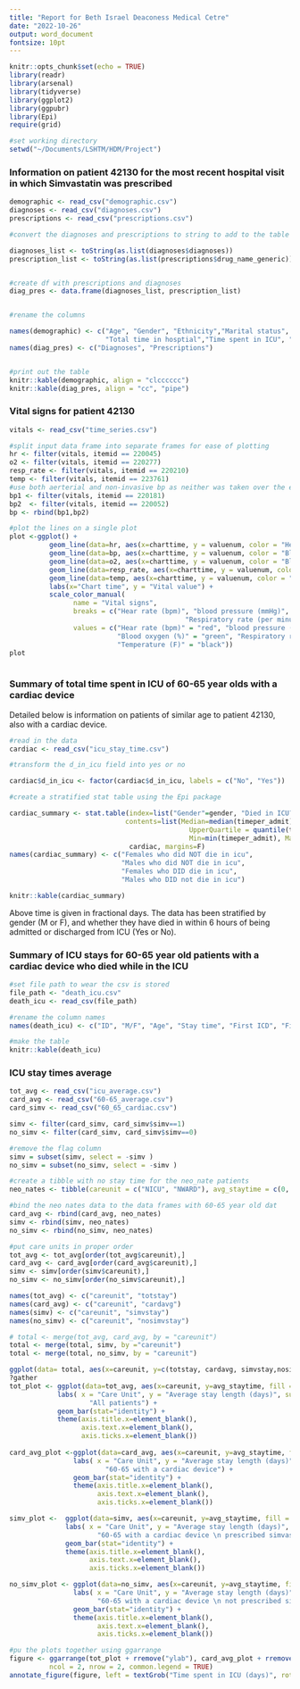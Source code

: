 ```yaml
---
title: "Report for Beth Israel Deaconess Medical Cetre"
date: "2022-10-26"
output: word_document
fontsize: 10pt
---
```




```r
knitr::opts_chunk$set(echo = TRUE)
library(readr)
library(arsenal)
library(tidyverse)
library(ggplot2)
library(ggpubr)
library(Epi)
require(grid) 

#set working directory
setwd("~/Documents/LSHTM/HDM/Project")


```

### Information on patient 42130 for the most recent hospital visit in which Simvastatin was prescribed

```r

demographic <- read_csv("demographic.csv")
diagnoses <- read_csv("diagnoses.csv")
prescriptions <- read_csv("prescriptions.csv")

#convert the diagnoses and prescriptions to string to add to the table

diagnoses_list <- toString(as.list(diagnoses$diagnoses))
prescription_list <- toString(as.list(prescriptions$drug_name_generic))


#create df with prescriptions and diagnoses
diag_pres <- data.frame(diagnoses_list, prescription_list)


#rename the columns

names(demographic) <- c("Age", "Gender", "Ethnicity","Marital status", "Religion",
                        "Total time in hosptial","Time spent in ICU", "ICU unit(s) visited", "Ward ID")
names(diag_pres) <- c("Diagnoses", "Prescriptions")


#print out the table
knitr::kable(demographic, align = "clcccccc")
knitr::kable(diag_pres, align = "cc", "pipe") 


```

### Vital signs for patient 42130

```r
vitals <- read_csv("time_series.csv")

#split input data frame into separate frames for ease of plotting
hr <- filter(vitals, itemid == 220045)
o2 <- filter(vitals, itemid == 220277)
resp_rate <- filter(vitals, itemid == 220210)
temp <- filter(vitals, itemid == 223761)
#use both aerterial and non-invasive bp as neither was taken over the entire icustay
bp1 <- filter(vitals, itemid == 220181)
bp2  <- filter(vitals, itemid == 220052)
bp <- rbind(bp1,bp2)

#plot the lines on a single plot
plot <-ggplot() +
          geom_line(data=hr, aes(x=charttime, y = valuenum, color = "Hear rate (bpm)" )) +
          geom_line(data=bp, aes(x=charttime, y = valuenum, color = "Blood pressure (mmHg)")) +
          geom_line(data=o2, aes(x=charttime, y = valuenum, color = "Blood oxygen (%)")) +
          geom_line(data=resp_rate, aes(x=charttime, y = valuenum, color = "Respiratory rate (per minute)")) +
          geom_line(data=temp, aes(x=charttime, y = valuenum, color = "Temperature (F)")) +
          labs(x="Chart time", y = "Vital value") +
          scale_color_manual(
                name = "Vital signs",
                breaks = c("Hear rate (bpm)", "blood pressure (mmHg)", "Blood oxygen (%)",
                                            "Respiratory rate (per minute)", "Temperature (F)"),
                values = c("Hear rate (bpm)" = "red", "blood pressure (mmHg)" = "blue",
                           "Blood oxygen (%)" = "green", "Respiratory rate (per minute)" = "orange",
                           "Temperature (F)" = "black"))
plot
    

```

### Summary of total time spent in ICU of 60-65 year olds with a cardiac device

Detailed below is information on patients of similar age to patient 42130, also with a cardiac device.


```r

#read in the data
cardiac <- read_csv("icu_stay_time.csv")

#transform the d_in_icu field into yes or no

cardiac$d_in_icu <- factor(cardiac$d_in_icu, labels = c("No", "Yes"))

#create a stratified stat table using the Epi package

cardiac_summary <- stat.table(index=list("Gender"=gender, "Died in ICU?"=d_in_icu),
                             contents=list(Median=median(timeper_admit), LowerQuartile=quantile(timeper_admit, prob=0.25),
                                             UpperQuartile = quantile(timeper_admit, prob=.75),
                                             Min=min(timeper_admit), Max = max(timeper_admit)),
                              cardiac, margins=F)
names(cardiac_summary) <- c("Females who did NOT die in icu", 
                            "Males who did NOT die in icu",
                            "Females who DID die in icu", 
                            "Males who DID not die in icu")

knitr::kable(cardiac_summary)


```

Above time is given in fractional days. The data has been stratified by gender (M or F), and whether they have died in within 6 hours of being admitted or discharged from ICU (Yes or No).

### Summary of ICU stays for 60-65 year old patients with a cardiac device who died while in the ICU 

```r
#set file path to wear the csv is stored
file_path <- "death_icu.csv"
death_icu <- read_csv(file_path)

#rename the column names
names(death_icu) <- c("ID", "M/F", "Age", "Stay time", "First ICD", "First 4 listed diagnoses")

#make the table
knitr::kable(death_icu)

```

### ICU stay times average

```r

tot_avg <- read_csv("icu_average.csv")
card_avg <- read_csv("60-65_average.csv")
card_simv <- read_csv("60_65_cardiac.csv")

simv <- filter(card_simv, card_simv$simv==1)
no_simv <- filter(card_simv, card_simv$simv==0)

#remove the flag column 
simv = subset(simv, select = -simv )
no_simv = subset(no_simv, select = -simv )

#create a tibble with no stay time for the neo_nate patients
neo_nates <- tibble(careunit = c("NICU", "NWARD"), avg_staytime = c(0, 0) )

#bind the neo nates data to the data frames with 60-65 year old dat
card_avg <- rbind(card_avg, neo_nates)
simv <- rbind(simv, neo_nates)
no_simv <- rbind(no_simv, neo_nates)

#put care units in proper order
tot_avg <- tot_avg[order(tot_avg$careunit),]
card_avg <- card_avg[order(card_avg$careunit),]
simv <- simv[order(simv$careunit),]
no_simv <- no_simv[order(no_simv$careunit),]

names(tot_avg) <- c("careunit", "totstay")
names(card_avg) <- c("careunit", "cardavg")
names(simv) <- c("careunit", "simvstay")
names(no_simv) <- c("careunit", "nosimvstay")

# total <- merge(tot_avg, card_avg, by = "careunit")
total <- merge(total, simv, by ="careunit")
total <- merge(total, no_simv, by = "careunit")

ggplot(data= total, aes(x=careunit, y=c(totstay, cardavg, simvstay,nosimvstay)))
?gather
tot_plot <- ggplot(data=tot_avg, aes(x=careunit, y=avg_staytime, fill = careunit)) + 
            labs( x = "Care Unit", y = "Average stay length (days)", subtitle =  
                    "All patients") +
            geom_bar(stat="identity") +
            theme(axis.title.x=element_blank(),
                  axis.text.x=element_blank(),
                  axis.ticks.x=element_blank()) 
            
card_avg_plot <-ggplot(data=card_avg, aes(x=careunit, y=avg_staytime, fill = careunit)) + 
                labs( x = "Care Unit", y = "Average stay length (days)", subtitle =  
                        "60-65 with a cardiac device") + 
                geom_bar(stat="identity") +
                theme(axis.title.x=element_blank(),
                      axis.text.x=element_blank(),
                      axis.ticks.x=element_blank())

simv_plot <-  ggplot(data=simv, aes(x=careunit, y=avg_staytime, fill = careunit)) +
              labs( x = "Care Unit", y = "Average stay length (days)", subtitle =  
                      "60-65 with a cardiac device \n prescribed simvastatin")  +
              geom_bar(stat="identity") +
              theme(axis.title.x=element_blank(),
                    axis.text.x=element_blank(),
                    axis.ticks.x=element_blank())

no_simv_plot <- ggplot(data=no_simv, aes(x=careunit, y=avg_staytime, fill = careunit)) + 
                labs( x = "Care Unit", y = "Average stay length (days)", subtitle = 
                      "60-65 with a cardiac device \n not prescribed simvastatin") +
                geom_bar(stat="identity") + 
                theme(axis.title.x=element_blank(),
                      axis.text.x=element_blank(),
                      axis.ticks.x=element_blank())

#pu the plots together using ggarrange
figure <- ggarrange(tot_plot + rremove("ylab"), card_avg_plot + rremove("ylab"), simv_plot + rremove("ylab"), no_simv_plot + rremove("ylab"), 
          ncol = 2, nrow = 2, common.legend = TRUE)
annotate_figure(figure, left = textGrob("Time spent in ICU (days)", rot = 90, vjust = 1, gp = gpar(cex = 1.3)))

```
